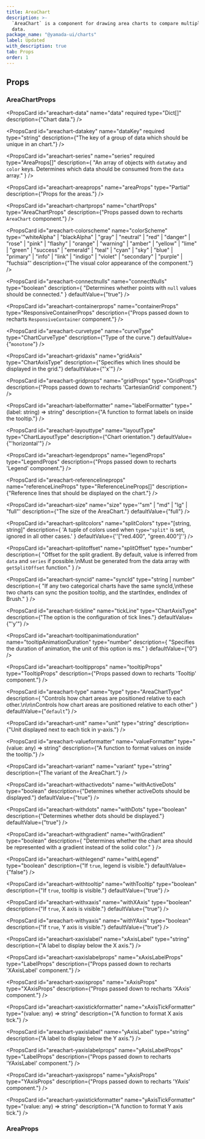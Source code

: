 ```yaml
---
title: AreaChart
description: >-
  `AreaChart` is a component for drawing area charts to compare multiple sets of
  data.
package_name: "@yamada-ui/charts"
label: Updated
with_description: true
tab: Props
order: 1
---
```


## Props

### AreaChartProps

<PropsCard
  id="areachart-data"
  name="data"
  required
  type="Dict[]"
  description={"Chart data."}
/>

<PropsCard
  id="areachart-datakey"
  name="dataKey"
  required
  type="string"
  description={"The key of a group of data which should be unique in an chart."}
/>

<PropsCard
  id="areachart-series"
  name="series"
  required
  type="AreaProps[]"
  description={
    "An array of objects with `dataKey` and `color` keys. Determines which data should be consumed from the `data` array."
  }
/>

<PropsCard
  id="areachart-areaprops"
  name="areaProps"
  type="Partial<AreaProps>"
  description={"Props for the areas."}
/>

<PropsCard
  id="areachart-chartprops"
  name="chartProps"
  type="AreaChartProps"
  description={"Props passed down to recharts `AreaChart` component."}
/>

<PropsCard
  id="areachart-colorscheme"
  name="colorScheme"
  type='"whiteAlpha" | "blackAlpha" | "gray" | "neutral" | "red" | "danger" | "rose" | "pink" | "flashy" | "orange" | "warning" | "amber" | "yellow" | "lime" | "green" | "success" | "emerald" | "teal" | "cyan" | "sky" | "blue" | "primary" | "info" | "link" | "indigo" | "violet" | "secondary" | "purple" | "fuchsia"'
  description={"The visual color appearance of the component."}
/>

<PropsCard
  id="areachart-connectnulls"
  name="connectNulls"
  type="boolean"
  description={
    "Determines whether points with `null` values should be connected."
  }
  defaultValue={"true"}
/>

<PropsCard
  id="areachart-containerprops"
  name="containerProps"
  type="ResponsiveContainerProps"
  description={"Props passed down to recharts `ResponsiveContainer` component."}
/>

<PropsCard
  id="areachart-curvetype"
  name="curveType"
  type="ChartCurveType"
  description={"Type of the curve."}
  defaultValue={"`monotone`"}
/>

<PropsCard
  id="areachart-gridaxis"
  name="gridAxis"
  type="ChartAxisType"
  description={"Specifies which lines should be displayed in the grid."}
  defaultValue={"'x'"}
/>

<PropsCard
  id="areachart-gridprops"
  name="gridProps"
  type="GridProps"
  description={"Props passed down to recharts 'CartesianGrid' component."}
/>

<PropsCard
  id="areachart-labelformatter"
  name="labelFormatter"
  type="(label: string) => string"
  description={"A function to format labels on inside the tooltip."}
/>

<PropsCard
  id="areachart-layouttype"
  name="layoutType"
  type="ChartLayoutType"
  description={"Chart orientation."}
  defaultValue={"'horizontal'"}
/>

<PropsCard
  id="areachart-legendprops"
  name="legendProps"
  type="LegendProps"
  description={"Props passed down to recharts 'Legend' component."}
/>

<PropsCard
  id="areachart-referencelineprops"
  name="referenceLineProps"
  type="ReferenceLineProps[]"
  description={"Reference lines that should be displayed on the chart."}
/>

<PropsCard
  id="areachart-size"
  name="size"
  type='"sm" | "md" | "lg" | "full"'
  description={"The size of the AreaChart."}
  defaultValue={"full"}
/>

<PropsCard
  id="areachart-splitcolors"
  name="splitColors"
  type="[string, string]"
  description={
    'A tuple of colors used when `type="split"` is set, ignored in all other cases.'
  }
  defaultValue={'\'["red.400", "green.400"]\''}
/>

<PropsCard
  id="areachart-splitoffset"
  name="splitOffset"
  type="number"
  description={
    "Offset for the split gradient. By default, value is inferred from `data` and `series` if possible.\nMust be generated from the data array with `getSplitOffset` function."
  }
/>

<PropsCard
  id="areachart-syncid"
  name="syncId"
  type="string | number"
  description={
    "If any two categorical charts have the same syncId,\nthese two charts can sync the position tooltip, and the startIndex, endIndex of Brush."
  }
/>

<PropsCard
  id="areachart-tickline"
  name="tickLine"
  type="ChartAxisType"
  description={"The option is the configuration of tick lines."}
  defaultValue={"'y'"}
/>

<PropsCard
  id="areachart-tooltipanimationduration"
  name="tooltipAnimationDuration"
  type="number"
  description={
    "Specifies the duration of animation, the unit of this option is ms."
  }
  defaultValue={"0"}
/>

<PropsCard
  id="areachart-tooltipprops"
  name="tooltipProps"
  type="TooltipProps"
  description={"Props passed down to recharts 'Tooltip' component."}
/>

<PropsCard
  id="areachart-type"
  name="type"
  type="AreaChartType"
  description={
    "Controls how chart areas are positioned relative to each other.\n\n\nControls how chart areas are positioned relative to each other"
  }
  defaultValue={"`default`"}
/>

<PropsCard
  id="areachart-unit"
  name="unit"
  type="string"
  description={"Unit displayed next to each tick in y-axis."}
/>

<PropsCard
  id="areachart-valueformatter"
  name="valueFormatter"
  type="(value: any) => string"
  description={"A function to format values on inside the tooltip."}
/>

<PropsCard
  id="areachart-variant"
  name="variant"
  type="string"
  description={"The variant of the AreaChart."}
/>

<PropsCard
  id="areachart-withactivedots"
  name="withActiveDots"
  type="boolean"
  description={"Determines whether activeDots should be displayed."}
  defaultValue={"true"}
/>

<PropsCard
  id="areachart-withdots"
  name="withDots"
  type="boolean"
  description={"Determines whether dots should be displayed."}
  defaultValue={"true"}
/>

<PropsCard
  id="areachart-withgradient"
  name="withGradient"
  type="boolean"
  description={
    "Determines whether the chart area should be represented with a gradient instead of the solid color."
  }
/>

<PropsCard
  id="areachart-withlegend"
  name="withLegend"
  type="boolean"
  description={"If `true`, legend is visible."}
  defaultValue={"false"}
/>

<PropsCard
  id="areachart-withtooltip"
  name="withTooltip"
  type="boolean"
  description={"If `true`, tooltip is visible."}
  defaultValue={"true"}
/>

<PropsCard
  id="areachart-withxaxis"
  name="withXAxis"
  type="boolean"
  description={"If `true`, X axis is visible."}
  defaultValue={"true"}
/>

<PropsCard
  id="areachart-withyaxis"
  name="withYAxis"
  type="boolean"
  description={"If `true`, Y axis is visible."}
  defaultValue={"true"}
/>

<PropsCard
  id="areachart-xaxislabel"
  name="xAxisLabel"
  type="string"
  description={"A label to display below the X axis."}
/>

<PropsCard
  id="areachart-xaxislabelprops"
  name="xAxisLabelProps"
  type="LabelProps"
  description={"Props passed down to recharts 'XAxisLabel' component."}
/>

<PropsCard
  id="areachart-xaxisprops"
  name="xAxisProps"
  type="XAxisProps"
  description={"Props passed down to recharts 'XAxis' component."}
/>

<PropsCard
  id="areachart-xaxistickformatter"
  name="xAxisTickFormatter"
  type="(value: any) => string"
  description={"A function to format X axis tick."}
/>

<PropsCard
  id="areachart-yaxislabel"
  name="yAxisLabel"
  type="string"
  description={"A label to display below the Y axis."}
/>

<PropsCard
  id="areachart-yaxislabelprops"
  name="yAxisLabelProps"
  type="LabelProps"
  description={"Props passed down to recharts 'YAxisLabel' component."}
/>

<PropsCard
  id="areachart-yaxisprops"
  name="yAxisProps"
  type="YAxisProps"
  description={"Props passed down to recharts 'YAxis' component."}
/>

<PropsCard
  id="areachart-yaxistickformatter"
  name="yAxisTickFormatter"
  type="(value: any) => string"
  description={"A function to format Y axis tick."}
/>

### AreaProps

<PropsCard id="area-activedot" name="activeDot" type="DotProps" />

<PropsCard
  id="area-color"
  name="color"
  type='UIValue<"border" | "link" | Color | "current" | "focus" | "whiteAlpha.50" | "whiteAlpha.100" | "whiteAlpha.200" | "whiteAlpha.300" | "whiteAlpha.400" | "whiteAlpha.500" | ... 318 more ... | "link.950">'
/>

<PropsCard id="area-dimarea" name="dimArea" type="Partial<AreaProps>" />

<PropsCard id="area-dimdot" name="dimDot" type="DotProps" />

<PropsCard id="area-dot" name="dot" type="DotProps" />
